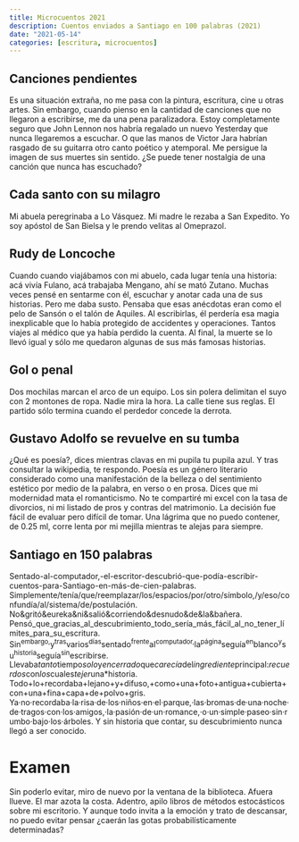 ```yaml
---
title: Microcuentos 2021
description: Cuentos enviados a Santiago en 100 palabras (2021)
date: "2021-05-14"
categories: [escritura, microcuentos]
---
```


## Canciones pendientes

Es una situación extraña, no me pasa con la pintura, escritura, cine u otras artes. Sin embargo, cuando pienso en la cantidad de canciones que no llegaron a escribirse, me da una pena paralizadora. Estoy completamente seguro que John Lennon nos habría regalado un nuevo Yesterday que nunca llegaremos a escuchar. O que las manos de Victor Jara habrían rasgado de su guitarra otro canto poético y atemporal. Me persigue la imagen de sus muertes sin sentido. ¿Se puede tener nostalgia de una canción que nunca has escuchado?

## Cada santo con su milagro

Mi abuela peregrinaba a Lo Vásquez. Mi madre le rezaba a San Expedito. Yo soy apóstol de San Bielsa y le prendo velitas al Omeprazol.

## Rudy de Loncoche

Cuando cuando viajábamos con mi abuelo, cada lugar tenía una historia: acá vivía Fulano, acá trabajaba Mengano, ahí se mató Zutano. Muchas veces pensé en sentarme con él, escuchar y anotar cada una de sus historias. Pero me daba susto. Pensaba que esas anécdotas eran como el pelo de Sansón o el talón de Aquiles. Al escribirlas, él perdería esa magia inexplicable que lo había protegido de accidentes y operaciones. Tantos viajes al médico que ya había perdido la cuenta. Al final, la muerte se lo llevó igual y sólo me quedaron algunas de sus más famosas historias.

## Gol o penal

Dos mochilas marcan el arco de un equipo. Los sin polera delimitan el suyo con 2 montones de ropa. Nadie mira la hora. La calle tiene sus reglas. El partido sólo termina cuando el perdedor concede la derrota.

## Gustavo Adolfo se revuelve en su tumba

¿Qué es poesía?, dices mientras clavas en mi pupila tu pupila azul. Y tras consultar la wikipedia, te respondo. Poesía es un género literario considerado como una manifestación de la belleza o del sentimiento estético por medio de la palabra, en verso o en prosa. Dices que mi modernidad mata el romanticismo. No te compartiré mi excel con la tasa de divorcios, ni mi listado de pros y contras del matrimonio. La decisión fue fácil de evaluar pero difícil de tomar. Una lágrima que no puedo contener, de 0.25 ml, corre lenta por mi mejilla mientras te alejas para siempre.

## Santiago en 150 palabras

Sentado-al-computador,-el-escritor-descubrió-que-podía-escribir-cuentos-para-Santiago-en-más-de-cien-palabras. Simplemente/tenía/que/reemplazar/los/espacios/por/otro/símbolo,/y/eso/confundía/al/sistema/de/postulación. No&gritó&eureka&ni&salió&corriendo&desnudo&de&la&bañera. Pensó_que_gracias_al_descubrimiento_todo_sería_más_fácil_al_no_tener_límites_para_su_escritura. Sin^embargo,^y^tras^varios^días^sentado^frente^al^computador,^la^página^seguía^en^blanco^y^su^historia^seguía^sin^escribirse. Llevaba*tanto*tiempo*solo*y*encerrado*que*carecía*del*ingrediente*principal:*recuerdos*con*los*cuales*tejer*una*historia. Todo+lo+recordaba+lejano+y+difuso,+como+una+foto+antigua+cubierta+con+una+fina+capa+de+polvo+gris. Ya·no·recordaba·la·risa·de·los·niños·en·el·parque,·las·bromas·de·una·noche·de·tragos·con·los·amigos,·la·pasión·de·un·romance,·o·un·simple·paseo·sin·rumbo·bajo·los·árboles. Y sin historia que contar, su descubrimiento nunca llegó a ser conocido.

# Examen
Sin poderlo evitar, miro de nuevo por la ventana de la biblioteca. Afuera llueve. El mar azota la costa. Adentro, apilo libros de métodos estocásticos sobre mi escritorio. Y aunque todo invita a la emoción y trato de descansar, no puedo evitar pensar ¿caerán las gotas probabilísticamente determinadas?
